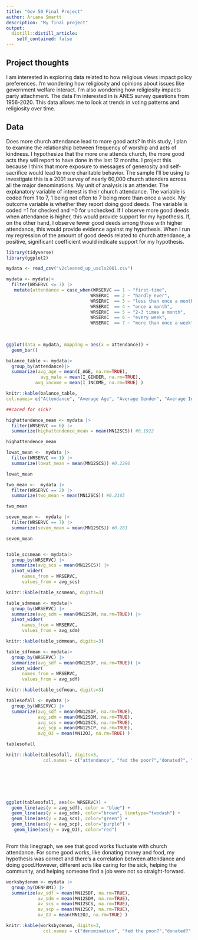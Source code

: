 ```yaml
---
title: "Gov 50 Final Project"
author: Ariana Smartt
description: "My final project"
output:
  distill::distill_article:
    self_contained: false
---
```




## Project thoughts

I am interested in exploring data related to how religious views impact policy preferences. I'm wondering how religiosity and opinions about issues like government welfare interact. I'm also wondering how religiosity impacts party attachment. The data I'm interested in is ANES survey questions from 1956-2020. This data allows me to look at trends in voting patterns and religiosity over time. 

## Data

Does more church attendance lead to more good acts? In this study, I plan to examine the relationship between frequency of worship and acts of kindness. I hypothesize that the more one attends church, the more good acts they will report to have done in the last 12 months. I project this because I think that more exposure to messages of generosity and self-sacrifice would lead to more charitable behavior. The sample I’ll be using to investigate this is a 2001 survey of nearly 60,000 church attenders across all the major denominations. My unit of analysis is an attender. The explanatory variable of interest is their church attendance. The variable is coded from 1 to 7, 1 being not often to 7 being more than once a week. My outcome variable is whether they report doing good deeds. The variable is coded =1 for checked and =0 for unchecked. If I observe more good deeds when attendance is higher, this would provide support for my hypothesis. If, on the other hand, I observe fewer good deeds among those with higher attendance, this would provide evidence against my hypothesis. When I run my regression of the amount of good deeds related to church attendance, a positive, significant coefficient would indicate support for my hypothesis.


```r
library(tidyverse)
library(ggplot2)
```




```r

mydata <- read_csv("v2cleaned_up_uscls2001.csv")

mydata <- mydata|>
  filter(WRSERVC <= 7) |>
   mutate(attendance = case_when(WRSERVC == 1 ~ "first-time",
                                WRSERVC  == 2 ~ "hardly ever",
                                WRSERVC  == 3 ~ "less than once a month",
                                WRSERVC  == 4 ~ "once a month",
                                WRSERVC  == 5 ~ "2-3 times a month",
                                WRSERVC  == 6 ~ "every week",
                                WRSERVC  == 7 ~ "more than once a week"))
          
          

ggplot(data = mydata, mapping = aes(x = attendance)) +
  geom_bar()


```
```r
balance_table <- mydata|>
  group_by(attendance)|>
  summarize(avg_age = mean(I_AGE, na.rm=TRUE), 
             avg_male = mean(I_GENDER, na.rm=TRUE),
           avg_income = mean(I_INCOME, na.rm=TRUE) )

knitr::kable(balance_table, 
col.names= c("Attendance", "Average Age", "Average Gender", "Average Income"))
```
```r
##cared for sick?

highattendence_mean <- mydata |>
  filter(WRSERVC == 6) |>
  summarize(highattendence_mean = mean(MN12SCS)) #0.1922

highattendence_mean

lowat_mean <-  mydata |>
  filter(WRSERVC == 1) |>
  summarize(lowat_mean = mean(MN12SCS)) #0.2296

lowat_mean

two_mean <-  mydata |>
  filter(WRSERVC == 2) |>
  summarize(two_mean = mean(MN12SCS)) #0.2165

two_mean

seven_mean <-  mydata |>
  filter(WRSERVC == 7) |>
  summarize(seven_mean = mean(MN12SCS)) #0.281

seven_mean


table_scsmean <- mydata|> 
  group_by(WRSERVC) |>
  summarize(avg_scs = mean(MN12SCS)) |>
  pivot_wider(
      names_from = WRSERVC,
      values_from = avg_scs)

knitr::kable(table_scsmean, digits=3)

```
```r

table_sdmmean <- mydata|> 
  group_by(WRSERVC) |>
  summarize(avg_sdm = mean(MN12SDM, na.rm=TRUE)) |>
  pivot_wider(
      names_from = WRSERVC,
      values_from = avg_sdm)

knitr::kable(table_sdmmean, digits=3)

table_sdfmean <- mydata|> 
  group_by(WRSERVC) |>
  summarize(avg_sdf = mean(MN12SDF, na.rm=TRUE)) |>
  pivot_wider(
      names_from = WRSERVC,
      values_from = avg_sdf)

knitr::kable(table_sdfmean, digits=3)

tablesofall <- mydata |>
  group_by(WRSERVC) |>
  summarize(avg_sdf = mean(MN12SDF, na.rm=TRUE),
            avg_sdm = mean(MN12SDM, na.rm=TRUE),
            avg_scs = mean(MN12SCS, na.rm=TRUE),
            avg_scp = mean(MN12SCP, na.rm=TRUE),
            avg_OJ = mean(MN12OJ, na.rm=TRUE) ) 

tablesofall

knitr::kable(tablesofall, digits=3,
              col.names = c("attendance", "fed the poor?","donated?", "cared for sick?", "community", "job?"))


  





```

```r


ggplot(tablesofall, aes(x= WRSERVC)) + 
  geom_line(aes(y = avg_sdf), color = "blue") + 
  geom_line(aes(y = avg_sdm), color="brown", linetype="twodash") +
  geom_line(aes(y = avg_scs), color="green") +
  geom_line(aes(y = avg_scp), color="purple") +
   geom_line(aes(y = avg_OJ), color="red") 



```
From this linegraph, we see that good works fluctuate with church attendance. For some good works, like donating money and food, my hypothesis was correct and there's a correlation between attendance and doing good.However, different acts like caring for the sick, helping the community, and helping someone find a job were not so straight-forward. 
```r

worksbydenom <- mydata |>
  group_by(DENFAM1) |>
  summarize(av_sdf = mean(MN12SDF, na.rm=TRUE),
            av_sdm = mean(MN12SDM, na.rm=TRUE),
            av_scs = mean(MN12SCS, na.rm=TRUE),
            av_scp = mean(MN12SCP, na.rm=TRUE),
            av_OJ = mean(MN12OJ, na.rm=TRUE) ) 

knitr::kable(worksbydenom, digits=3,
              col.names = c("denomination", "fed the poor?","donated?", "cared for sick?", "community", "job?"))

```

